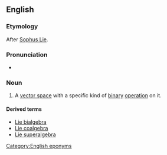 {{wikipedia}}
==English==
===Etymology===
After [[w:Sophus Lie|Sophus Lie]].[[Category:English eponyms]]
===Pronunciation===
*{{IPA|li.ældʒɨbɹə}}
===Noun===
{{en-noun}}
# {{mathematics}} A [[vector space]] with a specific kind of [[binary]] [[operation]] on it.
====Derived terms====
*[[Lie bialgebra]]
*[[Lie coalgebra]]
*[[Lie superalgebra]]